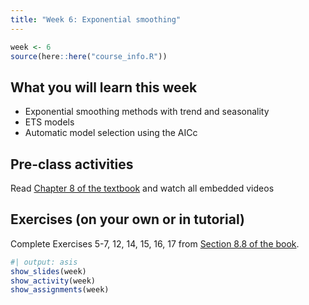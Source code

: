 ```yaml
---
title: "Week 6: Exponential smoothing"
---
```


```r
week <- 6
source(here::here("course_info.R"))
```

## What you will learn this week

* Exponential smoothing methods with trend and seasonality
* ETS models
* Automatic model selection using the AICc

## Pre-class activities

Read [Chapter 8 of the textbook](https://otexts.com/fpp3/expsmooth.html) and watch all embedded videos

## Exercises (on your own or in tutorial)

Complete Exercises 5-7, 12, 14, 15, 16, 17 from [Section 8.8 of the book](https://otexts.com/fpp3/expsmooth-exercises.html).


```r
#| output: asis
show_slides(week)
show_activity(week)
show_assignments(week)
```
